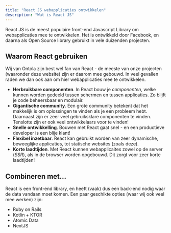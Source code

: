 ```yaml
---
title: "React JS webapplicaties ontwikkelen"
description: "Wat is React JS"
---
```


React JS is de meest populaire front-end Javascript Library om webapplicaties mee te ontwikkelen.
Het is ontwikkeld door Facebook, en daarna als Open Source library gebruikt in vele duizenden projecten.

## Waarom React gebruiken

Wij van Ontola zijn best wel fan van React - de meeste van onze projecten (waaronder deze website) zijn er daarom mee gebouwd.
In veel gevallen raden we dan ook aan om hier webapplicaties mee te ontwikkelen.

- **Herbruikbare componenten**. In React bouw je _componenten_, welke kunnen worden gedeeld tussen schermen en tussen applicaties. Zo blijft je code beheersbaar en modulair.
- **Gigantische community**. Een grote community betekent dat het makkelijk is om oplossingen te vinden als je een probleem hebt. Daarnaast zijn er zeer veel gebruiksklare componenten te vinden. Tenslotte zijn er ook veel ontwikkelaars voor te vinden!
- **Snelle ontwikkelling**. Bouwen met React gaat snel - en een productieve developer is een blije klant!
- **Flexibel inzetbaar**. React kan gebruikt worden van zeer dynamische, beweeglijke applicaties, tot statische websites (zoals deze).
- **Korte laadtijden**. Met React kunnen webapplicaites zowel op de server (_SSR_), als in de browser worden opgebouwd. Dit zorgt voor zeer korte laadtijden!

## Combineren met...

React is een front-end library, en heeft (vaak) dus een back-end nodig waar de data vandaan moet komen.
Een paar geschikte opties (waar wij ook veel mee werken) zijn:

- Ruby on Rails
- Kotlin + KTOR
- Atomic Data
- NextJS
